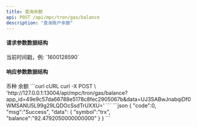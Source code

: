 ```yaml
---
title: 查询余额
api: POST /api/mpc/tron/gas/balance
description: "查询账户余额"
---
```


#### 请求参数数据结构
<ParamField query="time" type="string" required>
    当前时间戳，例: `1600128590`
</ParamField>

#### 响应参数数据结构
<Expandable title="object">
    <ResponseField name="symbol" type="string">币种</ResponseField>
    <ResponseField name="balance" type="string">余额</ResponseField>
</Expandable>



<RequestExample>
    ```curl cURL
    curl -X POST \
    'http://127.0.0.1:13004/api/mpc/tron/gas/balance?app_id=49e9c57da66788e5178c8fec2905067b&data=UJ3SABwJnabqiDf0WMSANU5L99g29LQDOcSsdTrUXXU='
    ```
</RequestExample>



<ResponseExample>
    ```json
    {
        "code":0,
        "msg":"Success",
        "data":
    {
        "symbol":"trx",
        "balance":"92.4792050000000000"
    }
    }
    ```
</ResponseExample>